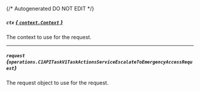 {/* Autogenerated DO NOT EDIT  */}

##### `ctx` [*{ `context.Context` }*](https://pkg.go.dev/context#Context)
The context to use for the request.

---
##### `request` *{`operations.C1APITaskV1TaskActionsServiceEscalateToEmergencyAccessRequest`}*
The request object to use for the request.
<Collapsible openLabel={Labels.showProperties} closeLabel={Labels.hideProperties}>
    <C1APITaskV1TaskActionsServiceEscalateToEmergencyAccessRequest/>
</Collapsible>


